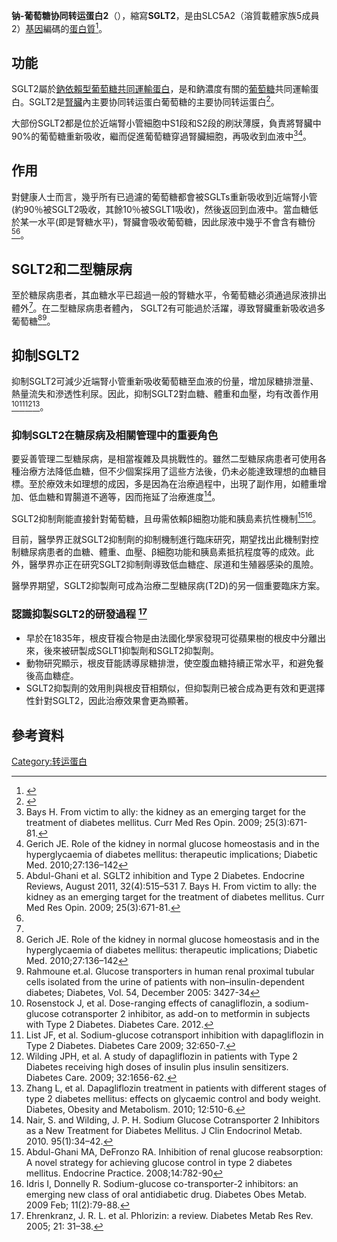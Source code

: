 {{expert|time=2015-08-25T13:53:19+00:00}}
{{medical}}
{{Infobox gene}}
'''钠-葡萄糖协同转运蛋白2'''（{{lang-en|Sodium/glucose cotransporter 2}}），縮寫'''SGLT2'''，是由SLC5A2（溶質載體家族5成員2）[[基因|基因]]編碼的[[蛋白質|蛋白質]]<ref name="pmid8244402">{{cite journal | vauthors = Wells RG, Mohandas TK, Hediger MA | title = Localization of the Na+/glucose cotransporter gene SGLT2 to human chromosome 16 close to the centromere | journal = Genomics | volume = 17 | issue = 3 | pages = 787–9 | date = Sep 1993 | pmid = 8244402 | doi = 10.1006/geno.1993.1411 }}</ref>。

== 功能 ==
SGLT2屬於[[鈉依賴型葡萄糖共同運輸蛋白|鈉依賴型葡萄糖共同運輸蛋白]]，是和鈉濃度有關的[[葡萄糖|葡萄糖]]共同運輸蛋白。SGLT2是[[腎臟|腎臟]]內主要协同转运蛋白葡萄糖{{le|重吸收|reabsorption}}的主要协同转运蛋白<ref name="entrez">{{cite web | title = Entrez Gene: solute carrier family 5 (sodium/glucose cotransporter)| url = https://www.ncbi.nlm.nih.gov/sites/entrez?Db=gene&Cmd=ShowDetailView&TermToSearch=6524| accessdate = }}</ref>。

大部份SGLT2都是位於近端腎小管細胞中S1段和S2段的刷狀薄膜，負責將腎臟中90%的葡萄糖重新吸收，繼而促進葡萄糖穿過腎臟細胞，再吸收到血液中<ref name="#1">Bays H. From victim to ally: the kidney as an emerging target for the treatment of diabetes mellitus. Curr Med Res Opin. 2009; 25(3):671-81.</ref><ref> Gerich JE. Role of the kidney in normal glucose homeostasis and in the hyperglycaemia of diabetes mellitus: therapeutic implications; Diabetic Med. 2010;27:136–142</ref>。

== 作用==
對健康人士而言，幾乎所有已過濾的葡萄糖都會被SGLTs重新吸收到近端腎小管 (約90％被SGLT2吸收，其餘10％被SGLT1吸收)，然後返回到血液中。當血糖低於某一水平(即是腎糖水平)，腎臟會吸收葡萄糖，因此尿液中幾乎不會含有糖份<ref name="#2">Abdul-Ghani et al. SGLT2 inhibition and Type 2 Diabetes. Endocrine Reviews, August 2011, 32(4):515–531 7. Bays H. From victim to ally: the kidney as an emerging target for the treatment of diabetes mellitus. Curr Med Res Opin. 2009; 25(3):671-81.</ref><ref name="#1"/>。

== SGLT2和二型糖尿病 ==
至於糖尿病患者，其血糖水平已超過一般的腎糖水平，令葡萄糖必須通過尿液排出體外<ref name="#2"/>。在二型糖尿病患者體內， SGLT2有可能過於活躍，導致腎臟重新吸收過多葡萄糖<ref>Gerich JE. Role of the kidney in normal glucose homeostasis and in the hyperglycaemia of diabetes mellitus: therapeutic implications; Diabetic Med. 2010;27:136–142</ref><ref>Rahmoune et.al. Glucose transporters in human renal proximal tubular cells isolated from the urine of patients with non–insulin-dependent diabetes; Diabetes, Vol. 54, December 2005: 3427-34</ref>。

== 抑制SGLT2 ==
抑制SGLT2可減少近端腎小管重新吸收葡萄糖至血液的份量，增加尿糖排泄量、熱量流失和滲透性利尿。因此，抑制SGLT2對血糖、體重和血壓，均有改善作用<ref> Rosenstock J, et al. Dose-ranging effects of canagliflozin, a sodium-glucose cotransporter 2 inhibitor, as add-on to metformin in subjects with Type 2 Diabetes. Diabetes Care. 2012. </ref><ref>List JF, et al. Sodium-glucose cotransport inhibition with dapagliflozin in Type 2 Diabetes. Diabetes Care 2009; 32:650-7.</ref><ref>Wilding JPH, et al. A study of dapagliflozin in patients with Type 2 Diabetes receiving high doses of insulin plus insulin sensitizers. Diabetes Care. 2009; 32:1656-62.</ref><ref>Zhang L, et al. Dapagliflozin treatment in patients with different stages of type 2 diabetes mellitus: effects on glycaemic control and body weight. Diabetes, Obesity and Metabolism. 2010; 12:510-6. </ref>。

=== 抑制SGLT2在糖尿病及相關管理中的重要角色 ===
要妥善管理二型糖尿病，是相當複雜及具挑戰性的。雖然二型糖尿病患者可使用各種治療方法降低血糖，但不少個案採用了這些方法後，仍未必能達致理想的血糖目標。至於療效未如理想的成因，多是因為在治療過程中，出現了副作用，如體重增加、低血糖和胃腸道不適等，因而拖延了治療進度<ref>Nair, S. and Wilding, J. P. H. Sodium Glucose Cotransporter 2 Inhibitors as a New Treatment for Diabetes Mellitus. J Clin Endocrinol Metab. 2010. 95(1):34–42.</ref>。

SGLT2抑制劑能直接針對葡萄糖，且毋需依賴β細胞功能和胰島素抗性機制<ref>Abdul-Ghani MA, DeFronzo RA. Inhibition of renal glucose reabsorption: A novel strategy for achieving glucose control in type 2 diabetes mellitus. Endocrine Practice. 2008;14:782-90</ref><ref> Idris I, Donnelly R. Sodium-glucose co-transporter-2 inhibitors: an emerging new class of oral antidiabetic drug. Diabetes Obes Metab. 2009 Feb; 11(2):79-88.</ref>。

目前，醫學界正就SGLT2抑制劑的抑制機制進行臨床研究，期望找出此機制對控制糖尿病患者的血糖、體重、血壓、β細胞功能和胰島素抵抗程度等的成效。此外，醫學界亦正在研究SGLT2抑制劑導致低血糖症、尿道和生殖器感染的風險。

醫學界期望，SGLT2抑製劑可成為治療二型糖尿病(T2D)的另一個重要臨床方案。

=== 認識抑製SGLT2的研發過程 <ref>Ehrenkranz, J. R. L. et al. Phlorizin: a review. Diabetes Metab Res Rev. 2005; 21: 31–38.</ref>===
* 早於在1835年，根皮苷複合物是由法國化學家發現可從蘋果樹的根皮中分離出來，後來被研製成SGLT1抑製劑和SGLT2抑製劑。
* 動物研究顯示，根皮苷能誘導尿糖排泄，使空腹血糖持續正常水平，和避免餐後高血糖症。
* SGLT2抑製劑的效用則與根皮苷相類似，但抑製劑已被合成為更有效和更選擇性針對SGLT2，因此治療效果會更為顯著。

==參考資料==

[[Category:转运蛋白|Category:转运蛋白]]